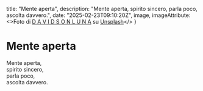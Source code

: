 
  title: "Mente aperta",
  description: "Mente aperta, spirito sincero, parla poco, ascolta davvero.",
  date: "2025-02-23T09:10:20Z",
  image,
  imageAttribute: <>Foto di <a href="https://unsplash.com/it/@davidsonluna?utm_content=creditCopyText&utm_medium=referral&utm_source=unsplash">D A V I D S O N L U N A</a> su <a href="https://unsplash.com/it/foto/foto-di-occhiali-sulla-pagina-del-libro-kz7rt2kHkmI?utm_content=creditCopyText&utm_medium=referral&utm_source=unsplash">Unsplash</a></>
}


# Mente aperta

Mente aperta,  
spirito sincero,  
parla poco,  
ascolta davvero.
